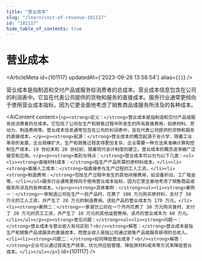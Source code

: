 ```yaml
---
title: "营业成本"
slug: "/learn/cost-of-revenue-101117"
id: "101117"
hide_table_of_contents: true
---
```



# 营业成本

<ArticleMeta id={101117} updatedAt={'2023-09-26 13:58:54'} alias={`[]`} />
<div className='border-solid border-b border-t-0 my-4 border-[var(--ifm-color-gray-300)]' />

营业成本是指制造和交付产品或服务给消费者的总成本。营业成本信息包含在公司的利润表中。它旨在代表公司提供的货物和服务的直接成本。服务行业通常更倾向于使用营业成本指标，因为它更全面地考虑了销售商品或服务所涉及的各种成本。

<AIContent content={`<p><strong>定义：</strong>营业成本是指制造和交付产品或服务给消费者的总成本。它包括了公司在生产和销售过程中所发生的所有直接费用，如原材料、劳动力、制造费用等。营业成本信息通常包含在公司的利润表中，旨在代表公司提供的货物和服务的直接成本。</p><p><strong>起源：</strong>营业成本的概念起源于会计学，随着工业革命的发展，企业规模扩大，生产和销售过程变得更加复杂，企业需要一种方法来准确计算和控制生产成本。19 世纪末和 20 世纪初，随着现代会计制度的建立，营业成本的概念逐渐被广泛接受和应用。</p><p><strong>类别与特点：</strong>营业成本可以分为以下几类：<ul><li><strong>直接材料成本：</strong>指生产产品所需的原材料成本。</li><li><strong>直接人工成本：</strong>指直接参与生产过程的工人工资。</li><li><strong>制造费用：</strong>包括生产过程中发生的其他间接费用，如设备折旧、工厂租金等。</li></ul>服务行业通常更倾向于使用营业成本指标，因为它更全面地考虑了销售商品或服务所涉及的各种成本。</p><p><strong>具体案例：</strong><ul><li><strong>案例一：</strong>一家制造公司在生产一批产品时，花费了 100 万元购买原材料，支付了 50 万元的工人工资，并产生了 20 万元的制造费用。该批产品的营业成本为 170 万元。</li><li><strong>案例二：</strong>一家餐饮公司在一个月内花费了 30 万元购买食材，支付了 20 万元的员工工资，并产生了 10 万元的其他运营费用。该月的营业成本为 60 万元。</li></ul></p><p><strong>常见问题：</strong><ul><li><strong>问题一：</strong>营业成本与营业收入有何区别？<br/><strong>解答：</strong>营业成本是指生产和销售产品或服务的直接成本，而营业收入是指公司通过销售产品或服务获得的总收入。</li><li><strong>问题二：</strong>如何降低营业成本？<br/><strong>解答：</strong>企业可以通过提高生产效率、优化供应链管理、降低原材料成本等方式来降低营业成本。</li></ul></p>`} id={101117} />
